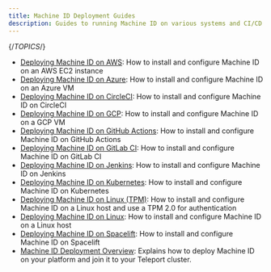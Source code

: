```yaml
---
title: Machine ID Deployment Guides
description: Guides to running Machine ID on various systems and CI/CD platforms.
---
```


{/*TOPICS*/}

- [Deploying Machine ID on AWS](deployment/aws.mdx): How to install and configure Machine ID on an AWS EC2 instance
- [Deploying Machine ID on Azure](deployment/azure.mdx): How to install and configure Machine ID on an Azure VM
- [Deploying Machine ID on CircleCI](deployment/circleci.mdx): How to install and configure Machine ID on CircleCI
- [Deploying Machine ID on GCP](deployment/gcp.mdx): How to install and configure Machine ID on a GCP VM
- [Deploying Machine ID on GitHub Actions](deployment/github-actions.mdx): How to install and configure Machine ID on GitHub Actions
- [Deploying Machine ID on GitLab CI](deployment/gitlab.mdx): How to install and configure Machine ID on GitLab CI
- [Deploying Machine ID on Jenkins](deployment/jenkins.mdx): How to install and configure Machine ID on Jenkins
- [Deploying Machine ID on Kubernetes](deployment/kubernetes.mdx): How to install and configure Machine ID on Kubernetes
- [Deploying Machine ID on Linux (TPM)](deployment/linux-tpm.mdx): How to install and configure Machine ID on a Linux host and use a TPM 2.0 for authentication
- [Deploying Machine ID on Linux](deployment/linux.mdx): How to install and configure Machine ID on a Linux host
- [Deploying Machine ID on Spacelift](deployment/spacelift.mdx): How to install and configure Machine ID on Spacelift
- [Machine ID Deployment Overview](deployment/overview.mdx): Explains how to deploy Machine ID on your platform and join it to your Teleport cluster.
